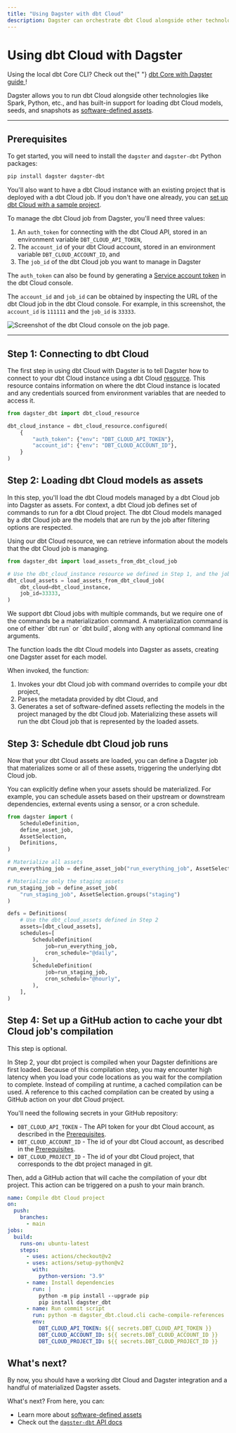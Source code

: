 ```yaml
---
title: "Using Dagster with dbt Cloud"
description: Dagster can orchestrate dbt Cloud alongside other technologies.
---
```


# Using dbt Cloud with Dagster

<Note>
  Using the local dbt Core CLI? Check out the{" "}
  <a href="/integrations/dbt/using-dbt-with-dagster">
    dbt Core with Dagster guide
  </a>
  !
</Note>

Dagster allows you to run dbt Cloud alongside other technologies like Spark, Python, etc., and has built-in support for loading dbt Cloud models, seeds, and snapshots as [software-defined assets](/concepts/assets/software-defined-assets).

---

## Prerequisites

To get started, you will need to install the `dagster` and `dagster-dbt` Python packages:

```bash
pip install dagster dagster-dbt
```

You'll also want to have a dbt Cloud instance with an existing project that is deployed with a dbt Cloud job. If you don't have one already, you can [set up dbt Cloud with a sample project](https://docs.getdbt.com/docs/get-started/getting-started/set-up-dbt-cloud).

To manage the dbt Cloud job from Dagster, you'll need three values:

1. An `auth_token` for connecting with the dbt Cloud API, stored in an environment variable `DBT_CLOUD_API_TOKEN`,
2. The `account_id` of your dbt Cloud account, stored in an environment variable `DBT_CLOUD_ACCOUNT_ID`, and
3. The `job_id` of the dbt Cloud job you want to manage in Dagster

The `auth_token` can also be found by generating a [Service account token](https://docs.getdbt.com/docs/dbt-cloud/dbt-cloud-api/service-tokens) in the dbt Cloud console.

The `account_id` and `job_id` can be obtained by inspecting the URL of the dbt Cloud job in the dbt Cloud console. For example, in this screenshot, the `account_id` is `111111` and the `job_id` is `33333`.

<Image
alt="Screenshot of the dbt Cloud console on the job page."
src="/images/integrations/dbt/dbt_cloud_job_page.png"
width={1055}
height={673}
/>

---

## Step 1: Connecting to dbt Cloud

The first step in using dbt Cloud with Dagster is to tell Dagster how to connect to your dbt Cloud instance using a dbt Cloud [resource](/concepts/resources). This resource contains information on where the dbt Cloud instance is located and any credentials sourced from environment variables that are needed to access it.

```python startafter=start_define_dbt_cloud_instance endbefore=end_define_dbt_cloud_instance file=/integrations/dbt/dbt_cloud.py dedent=4
from dagster_dbt import dbt_cloud_resource

dbt_cloud_instance = dbt_cloud_resource.configured(
    {
        "auth_token": {"env": "DBT_CLOUD_API_TOKEN"},
        "account_id": {"env": "DBT_CLOUD_ACCOUNT_ID"},
    }
)
```

## Step 2: Loading dbt Cloud models as assets

In this step, you'll load the dbt Cloud models managed by a dbt Cloud job into Dagster as assets. For context, a dbt Cloud job defines set of commands to run for a dbt Cloud project. The dbt Cloud models managed by a dbt Cloud job are the models that are run by the job after filtering options are respected.

Using our dbt Cloud resource, we can retrieve information about the models that the dbt Cloud job is managing.

```python startafter=start_load_assets_from_dbt_cloud_job endbefore=end_load_assets_from_dbt_cloud_job file=/integrations/dbt/dbt_cloud.py dedent=4
from dagster_dbt import load_assets_from_dbt_cloud_job

# Use the dbt_cloud_instance resource we defined in Step 1, and the job_id from Prerequisites
dbt_cloud_assets = load_assets_from_dbt_cloud_job(
    dbt_cloud=dbt_cloud_instance,
    job_id=33333,
)
```

<Note>
  We support dbt Cloud jobs with multiple commands, but we require one of the
  commands be a materialization command. A materialization command is one of
  either `dbt run` or `dbt build`, along with any optional command line
  arguments.
</Note>

The <PyObject module="dagster_dbt" object="load_assets_from_dbt_cloud_job" /> function loads the dbt Cloud models into Dagster as assets, creating one Dagster asset for each model.

When invoked, the function:

1. Invokes your dbt Cloud job with command overrides to compile your dbt project,
2. Parses the metadata provided by dbt Cloud, and
3. Generates a set of software-defined assets reflecting the models in the project managed by the dbt Cloud job. Materializing these assets will run the dbt Cloud job that is represented by the loaded assets.

## Step 3: Schedule dbt Cloud job runs

Now that your dbt Cloud assets are loaded, you can define a Dagster job that materializes some or all of these assets, triggering the underlying dbt Cloud job.

You can explicitly define when your assets should be materialized. For example, you can schedule assets based on their upstream or downstream dependencies, external events using a sensor, or a cron schedule.

```python startafter=start_schedule_dbt_cloud_assets endbefore=end_schedule_dbt_cloud_assets file=/integrations/dbt/dbt_cloud.py dedent=4
from dagster import (
    ScheduleDefinition,
    define_asset_job,
    AssetSelection,
    Definitions,
)

# Materialize all assets
run_everything_job = define_asset_job("run_everything_job", AssetSelection.all())

# Materialize only the staging assets
run_staging_job = define_asset_job(
    "run_staging_job", AssetSelection.groups("staging")
)

defs = Definitions(
    # Use the dbt_cloud_assets defined in Step 2
    assets=[dbt_cloud_assets],
    schedules=[
        ScheduleDefinition(
            job=run_everything_job,
            cron_schedule="@daily",
        ),
        ScheduleDefinition(
            job=run_staging_job,
            cron_schedule="@hourly",
        ),
    ],
)
```

## Step 4: Set up a GitHub action to cache your dbt Cloud job's compilation

<Note>This step is optional.</Note>

In Step 2, your dbt project is compiled when your Dagster definitions are first loaded. Because of this compilation step, you may encounter high latency when you load your code locations as you wait for the compilation to complete. Instead of compiling at runtime, a cached compilation can be used. A reference to this cached compilation can be created by using a GitHub action on your dbt Cloud project.

You'll need the following secrets in your GitHub repository:

- `DBT_CLOUD_API_TOKEN` - The API token for your dbt Cloud account, as described in the [Prerequisites](#Prerequisites).
- `DBT_CLOUD_ACCOUNT_ID` - The id of your dbt Cloud account, as described in the [Prerequisites](#Prerequisites).
- `DBT_CLOUD_PROJECT_ID` - The id of your dbt Cloud project, that corresponds to the dbt project managed in git.

Then, add a GitHub action that will cache the compilation of your dbt project. This action can be triggered on a push to your main branch.

```yaml
name: Compile dbt Cloud project
on:
  push:
    branches:
      - main
jobs:
  build:
    runs-on: ubuntu-latest
    steps:
      - uses: actions/checkout@v2
      - uses: actions/setup-python@v2
        with:
          python-version: "3.9"
      - name: Install dependencies
        run: |
          python -m pip install --upgrade pip
          pip install dagster_dbt
      - name: Run commit script
        run: python -m dagster_dbt.cloud.cli cache-compile-references
        env:
          DBT_CLOUD_API_TOKEN: ${{ secrets.DBT_CLOUD_API_TOKEN }}
          DBT_CLOUD_ACCOUNT_ID: ${{ secrets.DBT_CLOUD_ACCOUNT_ID }}
          DBT_CLOUD_PROJECT_ID: ${{ secrets.DBT_CLOUD_PROJECT_ID }}
```

## What's next?

By now, you should have a working dbt Cloud and Dagster integration and a handful of materialized Dagster assets.

What's next? From here, you can:

- Learn more about [software-defined assets](/concepts/assets/software-defined-assets)
- Check out the [`dagster-dbt` API docs](/\_apidocs/libraries/dagster-dbt)
